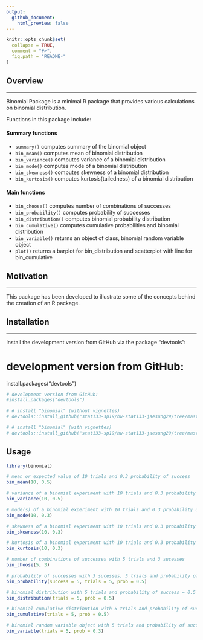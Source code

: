 ```yaml
---
output:
  github_document:
    html_preview: false
---
```


<!-- README.md is generated from README.Rmd. Please edit that file -->

```r
knitr::opts_chunk$set(
  collapse = TRUE,
  comment = "#>",
  fig.path = "README-"
)
```

## Overview
***
Binomial Package is a minimal R package that provides various calculations on binomial distribution.

Functions in this package include:

#### Summary functions
- `summary()` computes summary of the binomial object
- `bin_mean()` computes mean of binomial distribution
- `bin_variance()` computes variance of a binomial distribution
- `bin_mode()` computes mode of a binomial distribution
- `bin_skewness()` computes skewness of a binomial distribution
- `bin_kurtosis()` computes kurtosis(tailedness) of a binomial distribution

#### Main functions
- `bin_choose()` computes number of combinations of successes
- `bin_probability()` computes probability of successes
- `bin_distribution()` computes binomial probability distribution
- `bin_cumulative()` computes cumulative probabilities and binomial distribution
- `bin_variable()` returns an object of class, binomial random variable object
- `plot()` returns a barplot for bin_distribution and scatterplot with line for bin_cumulative

## Motivation
***
This package has been developed to illustrate some of the concepts behind the creation of an R package.

## Installation
***
Install the development version from GitHub via the package "devtools":

# development version from GitHub:
install.packages("devtools") 
```r
# development version from GitHub:
#install.packages("devtools")

# # install "binomial" (without vignettes)
# devtools::install_github("stat133-sp19/hw-stat133-jaesung29/tree/master/binomial")

# # install "binomial" (with vignettes)
# devtools::install_github("stat133-sp19/hw-stat133-jaesung29/tree/master/binomial", build_vignettes = TRUE)
```

## Usage
```r
library(binomial)

# mean or expected value of 10 trials and 0.3 probability of success
bin_mean(10, 0.5)

# variance of a binomial experiment with 10 trials and 0.3 probability of success
bin_variance(10, 0.5)

# mode(s) of a binomial experiment with 10 trials and 0.3 probability of success
bin_mode(10, 0.3)

# skewness of a binomial experiment with 10 trials and 0.3 probability of success
bin_skewness(10, 0.3)

# kurtosis of a binomial experiment with 10 trials and 0.3 probability of success
bin_kurtosis(10, 0.3)

# number of combinations of successes with 5 trials and 3 sucesses
bin_choose(5, 3)

# probability of successes with 3 sucesses, 5 trials and probability of success = 0.5
bin_probability(success = 5, trials = 5, prob = 0.5)

# binomial distribution with 5 trials and probability of success = 0.5
bin_distribution(trials = 5, prob = 0.5)

# binomial cumulative distribution with 5 trials and probability of success = 0.5
bin_cumulative(trials = 5, prob = 0.5)

# binomial random variable object with 5 trials and probability of success = 0.5
bin_variable(trials = 5, prob = 0.3)
```
